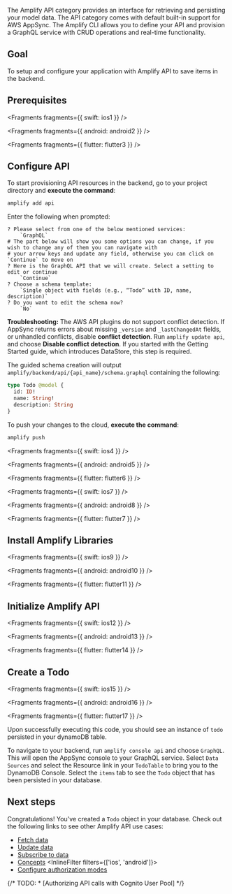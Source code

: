 The Amplify API category provides an interface for retrieving and persisting your model data. The API category comes with default built-in support for AWS AppSync. The Amplify CLI allows you to define your API and provision a GraphQL service with CRUD operations and real-time functionality.

## Goal

To setup and configure your application with Amplify API to save items in the backend.

## Prerequisites


<Fragments fragments={{ swift: ios1 }} />


<Fragments fragments={{ android: android2 }} />


<Fragments fragments={{ flutter: flutter3 }} />

## Configure API

To start provisioning API resources in the backend, go to your project directory and **execute the command**:

```bash
amplify add api
```

Enter the following when prompted:

```console
? Please select from one of the below mentioned services:
    `GraphQL`
# The part below will show you some options you can change, if you wish to change any of them you can navigate with
# your arrow keys and update any field, otherwise you can click on `Continue` to move on
? Here is the GraphQL API that we will create. Select a setting to edit or continue
    `Continue`
? Choose a schema template:
    `Single object with fields (e.g., “Todo” with ID, name, description)`
? Do you want to edit the schema now?
    `No`
```

<Callout warning>

**Troubleshooting:** The AWS API plugins do not support conflict detection. If AppSync returns errors about missing `_version` and `_lastChangedAt` fields, or unhandled conflicts, disable **conflict detection**. Run `amplify update api`, and choose **Disable conflict detection**. If you started with the Getting Started guide, which introduces DataStore, this step is required.

</Callout>

The guided schema creation will output `amplify/backend/api/{api_name}/schema.graphql` containing the following:

```graphql
type Todo @model {
  id: ID!
  name: String!
  description: String
}
```

To push your changes to the cloud, **execute the command**:

```bash
amplify push
```


<Fragments fragments={{ swift: ios4 }} />


<Fragments fragments={{ android: android5 }} />


<Fragments fragments={{ flutter: flutter6 }} />


<Fragments fragments={{ swift: ios7 }} />


<Fragments fragments={{ android: android8 }} />


<Fragments fragments={{ flutter: flutter7 }} />

## Install Amplify Libraries


<Fragments fragments={{ swift: ios9 }} />


<Fragments fragments={{ android: android10 }} />


<Fragments fragments={{ flutter: flutter11 }} />

## Initialize Amplify API


<Fragments fragments={{ swift: ios12 }} />


<Fragments fragments={{ android: android13 }} />


<Fragments fragments={{ flutter: flutter14 }} />

## Create a Todo


<Fragments fragments={{ swift: ios15 }} />


<Fragments fragments={{ android: android16 }} />


<Fragments fragments={{ flutter: flutter17 }} />

Upon successfully executing this code, you should see an instance of `todo` persisted in your dynamoDB table.

To navigate to your backend, run `amplify console api` and choose `GraphQL`. This will open the AppSync console to your GraphQL service. Select `Data Sources` and select the Resource link in your `TodoTable` to bring you to the DynamoDB Console. Select the `items` tab to see the `Todo` object that has been persisted in your database.

## Next steps

Congratulations! You've created a `Todo` object in your database. Check out the following links to see other Amplify API use cases:

- [Fetch data](/[platform]/build-a-backend/graphqlapi/query-data/)
- [Update data](/[platform]/build-a-backend/graphqlapi/mutate-data/)
- [Subscribe to data](/[platform]/build-a-backend/graphqlapi/subscribe-data/)
- [Concepts](/[platform]/build-a-backend/graphqlapi/api-graphql-concepts/)
<InlineFilter filters={['ios', 'android']}>
- [Configure authorization modes](/[platform]/build-a-backend/graphqlapi/customize-authorization-rules)
</InlineFilter>

{/* TODO: * [Authorizing API calls with Cognito User Pool] */}
